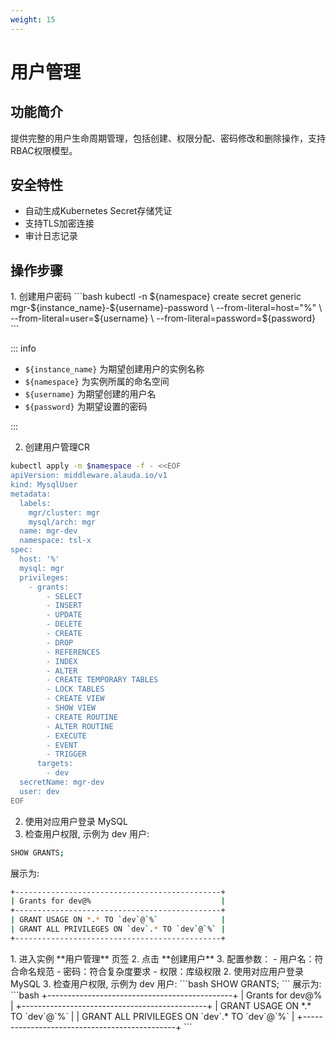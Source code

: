 ```yaml
---
weight: 15
---
```

# 用户管理

## 功能简介
提供完整的用户生命周期管理，包括创建、权限分配、密码修改和删除操作，支持RBAC权限模型。

## 安全特性
- 自动生成Kubernetes Secret存储凭证
- 支持TLS加密连接
- 审计日志记录

## 操作步骤
<Tabs>
<Tab label="CLI">
1. 创建用户密码
```bash
kubectl -n ${namespace} create secret generic mgr-${instance_name}-${username}-password \
--from-literal=host="%" \
--from-literal=user=${username} \
--from-literal=password=${password}
```

::: info

- `${instance_name}` 为期望创建用户的实例名称
- `${namespace}` 为实例所属的命名空间
- `${username}` 为期望创建的用户名
- `${password}` 为期望设置的密码

:::

2. 创建用户管理CR
```bash
kubectl apply -n $namespace -f - <<EOF
apiVersion: middleware.alauda.io/v1
kind: MysqlUser
metadata:
  labels:
    mgr/cluster: mgr
    mysql/arch: mgr
  name: mgr-dev
  namespace: tsl-x
spec:
  host: '%'
  mysql: mgr
  privileges:
    - grants:
        - SELECT
        - INSERT
        - UPDATE
        - DELETE
        - CREATE
        - DROP
        - REFERENCES
        - INDEX
        - ALTER
        - CREATE TEMPORARY TABLES
        - LOCK TABLES
        - CREATE VIEW
        - SHOW VIEW
        - CREATE ROUTINE
        - ALTER ROUTINE
        - EXECUTE
        - EVENT
        - TRIGGER
      targets:
        - dev
  secretName: mgr-dev
  user: dev
EOF
```
2. 使用对应用户登录 MySQL
3. 检查用户权限, 示例为 dev 用户:
```bash
SHOW GRANTS;
```
展示为:
```bash
+----------------------------------------------+
| Grants for dev@%                             |
+----------------------------------------------+
| GRANT USAGE ON *.* TO `dev`@`%`              |
| GRANT ALL PRIVILEGES ON `dev`.* TO `dev`@`%` |
+----------------------------------------------+
```
</Tab>

<Tab label="Web Console">
1. 进入实例 **用户管理** 页签
2. 点击 **创建用户**
3. 配置参数：
- 用户名：符合命名规范
- 密码：符合复杂度要求
- 权限：库级权限
2. 使用对应用户登录 MySQL
3. 检查用户权限, 示例为 dev 用户:
```bash
SHOW GRANTS;
```
展示为:
```bash
+----------------------------------------------+
| Grants for dev@%                             |
+----------------------------------------------+
| GRANT USAGE ON *.* TO `dev`@`%`              |
| GRANT ALL PRIVILEGES ON `dev`.* TO `dev`@`%` |
+----------------------------------------------+
```
</Tab>
</Tabs>
